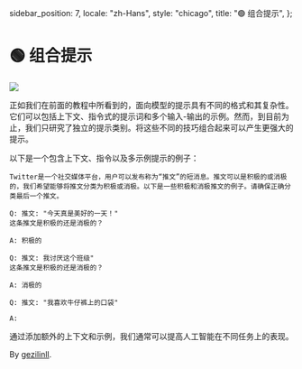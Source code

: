   sidebar_position: 7,
  locale: "zh-Hans",
  style: "chicago",
  title: "🟢 组合提示",
};

# 🟢 组合提示

<div style={{ textAlign: "center" }}>
  <Image
    src={"/docs/assets/basics/combined_prompt.svg"}
    width={634}
    height={878}
    style={{
      width: "500px",
      height: "300px",
      verticalAlign: "top",
      margin: "auto",
    }}
  />
</div>

正如我们在前面的教程中所看到的，面向模型的提示具有不同的格式和其复杂性。它们可以包括上下文、指令式的提示词和多个输入-输出的示例。然而，到目前为止，我们只研究了独立的提示类别。将这些不同的技巧组合起来可以产生更强大的提示。

以下是一个包含上下文、指令以及多示例提示的例子：

```text
Twitter是一个社交媒体平台，用户可以发布称为“推文”的短消息。推文可以是积极的或消极的，我们希望能够将推文分类为积极或消极。以下是一些积极和消极推文的例子。请确保正确分类最后一个推文。

Q: 推文: "今天真是美好的一天！"
这条推文是积极的还是消极的？

A: 积极的

Q: 推文: 我讨厌这个班级"
这条推文是积极的还是消极的？

A: 消极的

Q: 推文: "我喜欢牛仔裤上的口袋"

A:
```

通过添加额外的上下文和示例，我们通常可以提高人工智能在不同任务上的表现。

By [gezilinll](https://github.com/gezilinll).
